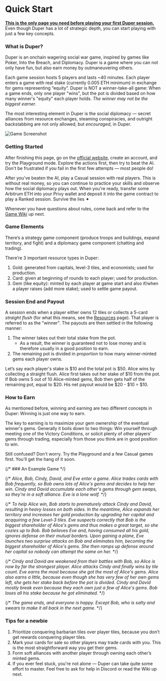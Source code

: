 # Quick Start

**<u>This is the only page you need before playing your first Duper session.</u>** Even though Duper has a lot of strategic depth, you can start playing with just a few key concepts.

### What is Duper?

Duper is an onchain wagering social war game, inspired by games like Poker, Into the Breach, and Diplomacy. Duper is a game where you can not only have fun, but also earn money by outmaneuvering others.

Each game session hosts 5 players and lasts ~40 minutes. Each player enters a game with real stake (currently 0.005 ETH minimum) in exchange for gems representing “equity”. Duper is NOT a winner-take-all game: When a game ends, only one player "wins", but the pot is divided based on how many winner's "equity" each player holds. _The winner may not be the biggest earner._

The most interesting element in Duper is the social diplomacy — secret alliances from resource exchanges, steaming conspiracies, and outright backstabbing are not only allowed, but _encouraged_, in Duper.

![Game Screenshot](../public/game.png)

### Getting Started

After finishing this page, go on the [official website](https://www.duper.gg), create an account, and try the Playground mode. Explore the actions first, then try to beat the AI. Don't be frustrated if you fail in the first few attempts — most people do!

After you've beaten the AI, play a Casual session with real players. This is without real money, so you can continue to practice your skills and observe how the social diplomacy plays out. When you're ready, transfer some Arbitrum ETH into your Privy wallet and deposit it into the game contract to play a Ranked session. Survive the lies ✦

Whenever you have questions about rules, come back and refer to the [Game Wiki](./wiki) up next.

### Game Elements

There’s a strategy game component (produce troops and buildings, expand territory, and fight) and a diplomacy game component (chatting and trading).

There’re 3 important resource types in Duper:

1. Gold: generated from capitals, level-3 tiles, and economists; used for production.
2. Card: given at beginning of rounds to each player; used for production.
3. Gem (like equity): minted by each player at game start and also if/when a player raises (add more stake); used to settle game payout.

### Session End and Payout

A session ends when a player either owns 12 tiles or collects a 5-card _straight flush_ (for what this means, see the [Resources](./wiki/fundamentals/resources#cards) page). That player is referred to as the "winner". The payouts are then settled in the following manner:

1. The winner takes out their total stake from the pot.
   - As a result, the winner is guaranteed not to lose money and is therefore usually in a good position to earn.
2. The remaining pot is divided in proportion to how many winner-minted gems each player owns.

Let’s say each player's stake is \$10 and the total pot is \$50. Alice wins by collecting a straight flush. Alice first takes out her stake of \$10 from the pot. If Bob owns 5 out of 10 Alice-minted gems, Bob then gets half of the remaining pot, equal to \$20. His net payout would be \$20 - \$10 = \$10.

### How to Earn

As mentioned before, winning and earning are two different concepts in Duper: Winning is just one way to earn.

The key to earning is to maximize your gem ownership of the eventual winner's gems. Generally it boils down to two things: Win yourself through meeting one of the Victory Conditions, or solicit plenty of other players' gems through trading, especially from those you think are in good position to win.

Still confused? Don't worry. Try the Playground and a few Casual games first. You'll get the hang of it soon.

{/* ### An Example Game */}

{/* _Alice, Bob, Cindy, David, and Eve enter a game. Alice trades cards with Bob frequently, so Bob owns lots of Alice's gems and decides to help her win. Cindy and David accumulate each other's gems through gem swaps, so they're in a soft alliance. Eve is a lone wolf._ */}

{/* _To help Alice win, Bob starts to prematurely attack Cindy and David, resulting in heavy losses on both sides. In the meantime, Alice expands her territory and increases her gold production by upgrading her capital and acqquiring a few Level-3 tiles. Eve suspects correctly that Bob is the biggest shareholder of Alice's gems and thus makes a great target, so she cozies up to Bob. Bob believes Eve and, having consumed all his gold, ignores defense on their mutual borders. Upon gaining a plane, Eve launches two surprise attacks on Bob and eliminates him, becoming the biggest shareholder of Alice's gems. She then ramps up defense around her capital so nobody can attempt the same on her._ */}

{/* _Cindy and David are weakened from their battles with Bob, so Alice is now by far the strongest player. Alice attacks Cindy and finally wins by tile count. Eve earns the most because she got the most of Alice's gems. Alice also earns a little, because even though she has very few of her own gems left, she gets her stake back before the pot is divided. Cindy and David mostly break even because they each own just a few of Alice's gems. Bob loses all his stake because he got eliminated._ */}

{/* _The game ends, and everyone is happy. Except Bob, who is salty and swears to make it all back in the next game._ */}

### Tips for a newbie

1. Prioritize conquering barbarian tiles over player tiles, because you don’t get rewards conquering player tiles.
2. Mark your cards for sale so other players may trade cards with you. This is the most straightforward way you get their gems.
3. Form soft alliances with another player through owning each other’s minted gems.
4. If you ever feel stuck, you're not alone — Duper can take quite some effort to master. Feel free to ask for help in Discord or read the Wiki up next.
